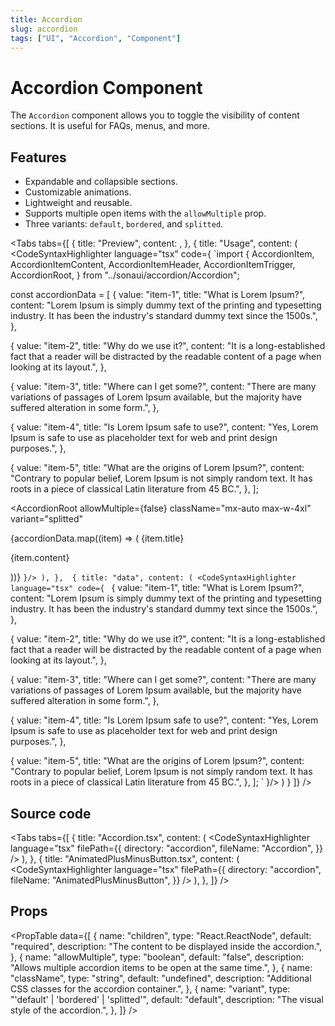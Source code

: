 ```yaml
---
title: Accordion
slug: accordion
tags: ["UI", "Accordion", "Component"]
---
```


# Accordion Component

The `Accordion` component allows you to toggle the visibility of content sections. It is useful for FAQs, menus, and more.

## Features

- Expandable and collapsible sections.
- Customizable animations.
- Lightweight and reusable.
- Supports multiple open items with the `allowMultiple` prop.
- Three variants: `default`, `bordered`, and `splitted`.

<Divider />

<Tabs
  tabs={[
    {
      title: "Preview",
      content: <ComponentPreview componentPath="Accordion_ex.tsx" />,
    },
    {
      title: "Usage",
      content: (
<CodeSyntaxHighlighter
  language="tsx"
  code={
`import {
  AccordionItem,
  AccordionItemContent,
  AccordionItemHeader,
  AccordionItemTrigger,
  AccordionRoot,
} from "../sonaui/accordion/Accordion";

const accordionData = [
{
value: "item-1",
title: "What is Lorem Ipsum?",
content:
"Lorem Ipsum is simply dummy text of the printing and typesetting industry. It has been the industry's standard dummy text since the 1500s.",
},

{
value: "item-2",
title: "Why do we use it?",
content:
"It is a long-established fact that a reader will be distracted by the readable content of a page when looking at its layout.",
},

{
value: "item-3",
title: "Where can I get some?",
content:
"There are many variations of passages of Lorem Ipsum available, but the majority have suffered alteration in some form.",
},

{
value: "item-4",
title: "Is Lorem Ipsum safe to use?",
content:
"Yes, Lorem Ipsum is safe to use as placeholder text for web and print design purposes.",
},

{
value: "item-5",
title: "What are the origins of Lorem Ipsum?",
content:
"Contrary to popular belief, Lorem Ipsum is not simply random text. It has roots in a piece of classical Latin literature from 45 BC.",
},
];

<AccordionRoot
  allowMultiple={false}
  className="mx-auto max-w-4xl"
  variant="splitted"
>
  {accordionData.map((item) => (
    <AccordionItem key={item.value}>
      <AccordionItemTrigger value={item.value}>
        <AccordionItemHeader value={item.value}>
          <span className="flex-1">{item.title}</span>
        </AccordionItemHeader>
      </AccordionItemTrigger>
      <AccordionItemContent value={item.value}>
        <p className="">{item.content}</p>
      </AccordionItemContent>
    </AccordionItem>
  ))}
</AccordionRoot>
`}/> ), }, 
{
  title: "data",
  content: (
    <CodeSyntaxHighlighter language="tsx" code={
      `
  {
    value: "item-1",
    title: "What is Lorem Ipsum?",
    content:
      "Lorem Ipsum is simply dummy text of the printing and typesetting industry. It has been the industry's standard dummy text since the 1500s.",
  },

{
value: "item-2",
title: "Why do we use it?",
content:
"It is a long-established fact that a reader will be distracted by the readable content of a page when looking at its layout.",
},

{
value: "item-3",
title: "Where can I get some?",
content:
"There are many variations of passages of Lorem Ipsum available, but the majority have suffered alteration in some form.",
},

{
value: "item-4",
title: "Is Lorem Ipsum safe to use?",
content:
"Yes, Lorem Ipsum is safe to use as placeholder text for web and print design purposes.",
},

{
value: "item-5",
title: "What are the origins of Lorem Ipsum?",
content:
"Contrary to popular belief, Lorem Ipsum is not simply random text. It has roots in a piece of classical Latin literature from 45 BC.",
},
];
`
}/>
)
}
]} />

## Source code

<Tabs
  tabs={[
    {
      title: "Accordion.tsx",
      content: (
        <CodeSyntaxHighlighter
          language="tsx"
          filePath={{
            directory: "accordion",
            fileName: "Accordion",
          }}
        />
      ),
    },
    {
      title: "AnimatedPlusMinusButton.tsx",
      content: (
        <CodeSyntaxHighlighter
          language="tsx"
          filePath={{
            directory: "accordion",
            fileName: "AnimatedPlusMinusButton",
          }}
        />
      ),
    },
  ]}
/>

## Props

<PropTable
  data={[
    {
      name: "children",
      type: "React.ReactNode",
      default: "required",
      description: "The content to be displayed inside the accordion.",
    },
    {
      name: "allowMultiple",
      type: "boolean",
      default: "false",
      description:
        "Allows multiple accordion items to be open at the same time.",
    },
    {
      name: "className",
      type: "string",
      default: "undefined",
      description: "Additional CSS classes for the accordion container.",
    },
    {
      name: "variant",
      type: "'default' | 'bordered' | 'splitted'",
      default: "default",
      description: "The visual style of the accordion.",
    },
  ]}
/>
